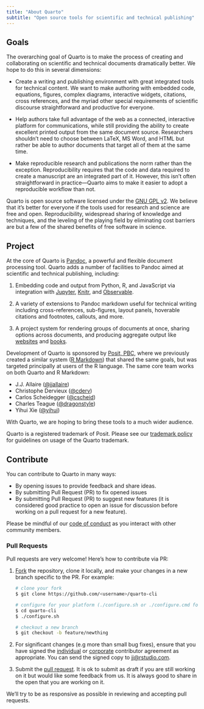 ```yaml
---
title: "About Quarto"
subtitle: "Open source tools for scientific and technical publishing"
---
```


## Goals

The overarching goal of Quarto is to make the process of creating and collaborating on scientific and technical documents dramatically better. We hope to do this in several dimensions:

-   Create a writing and publishing environment with great integrated tools for technical content. We want to make authoring with embedded code, equations, figures, complex diagrams, interactive widgets, citations, cross references, and the myriad other special requirements of scientific discourse straightforward and productive for everyone.

-   Help authors take full advantage of the web as a connected, interactive platform for communications, while still providing the ability to create excellent printed output from the same document source. Researchers shouldn't need to choose between LaTeX, MS Word, and HTML but rather be able to author documents that target all of them at the same time.

-   Make reproducible research and publications the norm rather than the exception. Reproducibility requires that the code and data required to create a manuscript are an integrated part of it. However, this isn't often straightforward in practice---Quarto aims to make it easier to adopt a reproducible workflow than not.

Quarto is open source software licensed under the [GNU GPL v2](license.qmd). We believe that it's better for everyone if the tools used for research and science are free and open. Reproducibility, widespread sharing of knowledge and techniques, and the leveling of the playing field by eliminating cost barriers are but a few of the shared benefits of free software in science.

## Project

At the core of Quarto is [Pandoc](https://pandoc.org), a powerful and flexible document processing tool. Quarto adds a number of facilities to Pandoc aimed at scientific and technical publishing, including:

1.  Embedding code and output from Python, R, and JavaScript via integration with [Jupyter](https://jupyter.org/), [Knitr](https://yihui.org/knitr/), and [Observable](https://github.com/observablehq/).

2.  A variety of extensions to Pandoc markdown useful for technical writing including cross-references, sub-figures, layout panels, hoverable citations and footnotes, callouts, and more.

3.  A project system for rendering groups of documents at once, sharing options across documents, and producing aggregate output like [websites](docs/websites/website-basics.qmd) and [books](docs/books/book-basics.qmd).

Development of Quarto is sponsored by [Posit, PBC](https://www.posit.co), where we previously created a similar system ([R Markdown](https://rmarkdown.rstudio.com/)) that shared the same goals, but was targeted principally at users of the R language. The same core team works on both Quarto and R Markdown:

-   J.J. Allaire ([\@jjallaire](https://github.com/jjallaire/))
-   Christophe Dervieux ([\@cderv](https://github.com/cderv))
-   Carlos Scheidegger ([\@cscheid](https://github.com/cscheid))
-   Charles Teague ([\@dragonstyle](https://github.com/dragonstyle))
-   Yihui Xie ([\@yihui](https://github.com/yihui))

With Quarto, we are hoping to bring these tools to a much wider audience.

Quarto is a registered trademark of Posit. Please see our [trademark policy](trademark.qmd) for guidelines on usage of the Quarto trademark.

## Contribute

You can contribute to Quarto in many ways:

-   By opening issues to provide feedback and share ideas.
-   By submitting Pull Request (PR) to fix opened issues
-   By submitting Pull Request (PR) to suggest new features (it is considered good practice to open an issue for discussion before working on a pull request for a new feature).

Please be mindful of our [code of conduct](https://github.com/quarto-dev/quarto-cli/blob/main/.github/CODE_OF_CONDUCT.md) as you interact with other community members.

### Pull Requests {.unlisted}

Pull requests are very welcome! Here's how to contribute via PR:

1.  [Fork](https://github.com/quarto-dev/quarto-cli/fork) the repository, clone it locally, and make your changes in a new branch specific to the PR. For example:

    ``` .bash
    # clone your fork
    $ git clone https://github.com/<username>/quarto-cli

    # configure for your platform (./configure.sh or ./configure.cmd for windows)
    $ cd quarto-cli
    $ ./configure.sh

    # checkout a new branch
    $ git checkout -b feature/newthing
    ```

2.  For significant changes (e.g more than small bug fixes), ensure that you have signed the [individual](https://posit.co/wp-content/uploads/2023/04/2023-03-13_TC_Indiv_contrib_agreement.pdf) or [corporate](https://posit.co/wp-content/uploads/2023/04/2023-03-13_TC_Corp_contrib_agreement.pdf) contributor agreement as appropriate. You can send the signed copy to [jj\@rstudio.com](mailto:jj@rstudio.com){.email}.

3.  Submit the [pull request](https://help.github.com/articles/using-pull-requests). It is ok to submit as draft if you are still working on it but would like some feedback from us. It is always good to share in the open that you are working on it.

We'll try to be as responsive as possible in reviewing and accepting pull requests.
